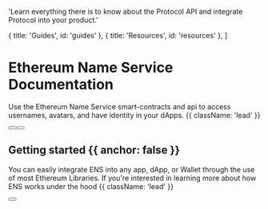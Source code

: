 
  'Learn everything there is to know about the Protocol API and integrate Protocol into your product.'

  { title: 'Guides', id: 'guides' },
  { title: 'Resources', id: 'resources' },
]

<HeroPattern />

# Ethereum Name Service Documentation

Use the Ethereum Name Service smart-contracts and api to access usernames, avatars, and have identity in your dApps. {{ className: 'lead' }}

<div className="not-prose mb-16 mt-6 flex gap-3">
  <Button href="/quickstart-dapp" arrow="right" children="Quickstart dApp" />
  <Button href="/libraries" variant="outline" children="Explore Libraries" />
</div>

## Getting started {{ anchor: false }}

You can easily integrate ENS into any app, dApp, or Wallet through the use of most Ethereum Libraries.
If you're interested in learning more about how ENS works under the hood {{ className: 'lead' }}

<div className="not-prose">
  <Button
    href="/foreword"
    variant="text"
    arrow="right"
    children="Teach me everything"
  />
</div>

<Guides />

<Resources />
